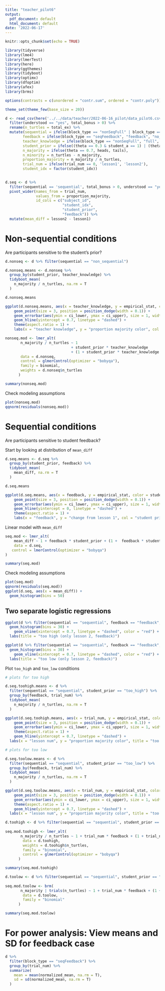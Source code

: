 ```yaml
---
title: "teacher_pilot6"
output:
  pdf_document: default
  html_document: default
date: '2022-06-17'
---
```


```r
knitr::opts_chunk$set(echo = TRUE)
```

```r
library(tidyverse)
library(lme4)
library(lmerTest)
library(here)
library(ggthemes)
library(tidyboot)
library(optimx)
library(dfoptim)
library(afex)
library(brms)

options(contrasts = c(unordered = "contr.sum", ordered = "contr.poly"))

theme_set(theme_few(base_size = 20))
```

```r
d <- read_csv(here('../../data/teacher/2022-06-16_pilot/data_pilot6.csv')) %>% 
  filter(understood == "yes", total_bonus > 0) %>% 
  rename(n_turtles = total_ex) %>% 
  mutate(sequential = ifelse(block_type == "nonSeqFull" | block_type == "nonSeqPartial", "non_sequential", "sequential"),
        feedback = ifelse(block_type == "seqFeedback", "feedback", "no_feedback"),
        teacher_knowledge = ifelse(block_type == "nonSeqFull", "full", "partial"),
        student_prior = ifelse((theta == 0.3 & student_a == 1) | (theta == 0.7 & student_a == 9), "too_high", "too_low"),
        n_majority = ifelse(theta == 0.7, heads, tails),
        n_minority = n_turtles - n_majority,
        proportion_majority = n_majority / n_turtles,
        trial_num = ifelse(trial_num == 0, 'lesson1', 'lesson2'), 
        student_idx = factor(student_idx)) 
  

d.seq <- d %>%
  filter(sequential == 'sequential', total_bonus > 0, understood == "yes") %>% 
  pivot_wider(names_from = trial_num,
              values_from = proportion_majority,
              id_cols = c("subject_id", 
                          "student_idx",
                          "student_prior", 
                          "feedback")) %>%
  mutate(mean_diff = lesson2 - lesson1) 
```

# Non-sequential conditions

Are participants sensitive to the student's prior? 

```r
d.nonseq <- d %>% filter(sequential == "non_sequential")

d.nonseq.means <- d.nonseq %>% 
  group_by(student_prior, teacher_knowledge) %>% 
  tidyboot_mean(
    n_majority / n_turtles, na.rm = T
  )

d.nonseq.means
```

```r
ggplot(d.nonseq.means, aes(x = teacher_knowledge, y = empirical_stat, color = student_prior)) + 
    geom_point(size = 3, position = position_dodge(width = 0.1)) + 
    geom_errorbar(aes(ymin = ci_lower, ymax = ci_upper), size = 1, width = 0, position = position_dodge(width = 0.1)) + 
    geom_hline(yintercept = 0.7, linetype = "dashed") +
    theme(aspect.ratio = 1) + 
    labs(x = "teacher knowledge", y = "proportion majority color", col = "student prior", title = "one-shot teaching")
```



```r
nonseq.mod <- lmer_alt(
       n_majority / n_turtles ~ 1 
                              + student_prior * teacher_knowledge 
                              + (1 + student_prior * teacher_knowledge | subject_id),
       data = d.nonseq,
       control = glmerControl(optimizer = "bobyqa"),
       family = binomial,
       weights = d.nonseq$n_turtles
      )

summary(nonseq.mod)
```

Check modeling assumptions

```r
plot(nonseq.mod)
qqnorm(residuals(nonseq.mod))
```


# Sequential conditions

Are participants sensitive to student feedback? 

Start by looking at distribution of `mean_diff`

```r
d.seq.means <- d.seq %>% 
  group_by(student_prior, feedback) %>% 
  tidyboot_mean(
    mean_diff, na.rm = T
  )

d.seq.means
```

```r
ggplot(d.seq.means, aes(x = feedback, y = empirical_stat, color = student_prior)) + 
    geom_point(size = 3, position = position_dodge(width = 0.1)) + 
    geom_errorbar(aes(ymin = ci_lower, ymax = ci_upper), size = 1, width = 0, position = position_dodge(width = 0.1)) + 
    geom_hline(yintercept = 0, linetype = "dashed") +
    theme(aspect.ratio = 1) + 
    labs(x = "feedback", y = "change from lesson 1", col = "student prior", title = "sequential conditions")
```


Linear model with `mean_diff`
```r
seq.mod <- lmer_alt(
    mean_diff ~ 1 + feedback * student_prior + (1 +  feedback * student_prior | subject_id), 
    data = d.seq, 
   control = lmerControl(optimizer = "bobyqa")
)

summary(seq.mod)
```

Check modeling assumptions
```r
plot(seq.mod)
qqnorm(residuals(seq.mod))
ggplot(d.seq, aes(x = mean_diff)) + 
  geom_histogram(bins = 50)
```

## Two separate logistic regressions


```r
ggplot(d %>% filter(sequential == "sequential", feedback == "feedback", student_prior == "too_high", trial_num == "lesson2"), aes(x = n_majority / n_turtles)) + 
  geom_histogram(bins = 30) + 
    geom_vline(xintercept = 0.7, linetype = "dashed", color = "red") +
  labs(title = "too high (only lesson 2, feedback)") 

ggplot(d %>% filter(sequential == "sequential", feedback == "feedback", student_prior == "too_low", total_bonus > 0, trial_num == "lesson2"), aes(x = n_majority / n_turtles)) + 
  geom_histogram(bins = 30) + 
    geom_vline(xintercept = 0.7, linetype = "dashed", color = "red") +
  labs(title = "too low (only lesson 2, feedback)")

```

Plot `too_high` and `too_low` conditions

```r
# plots for too high

d.seq.toohigh.means <- d %>% 
  filter(sequential == "sequential", student_prior == "too_high") %>% 
  group_by(feedback, trial_num) %>% 
  tidyboot_mean(
    n_majority / n_turtles, na.rm = T
  )

ggplot(d.seq.toohigh.means, aes(x = trial_num, y = empirical_stat, color = feedback)) + 
    geom_point(size = 3, position = position_dodge(width = 0.1)) +
    geom_errorbar(aes(ymin = ci_lower, ymax = ci_upper), size = 1, width = 0, position = position_dodge(width = 0.1)) + 
    theme(aspect.ratio = 1) + 
    geom_hline(yintercept = 0.7, linetype = "dashed") +
  labs(x = "lesson num", y = "proportion majority color", title = "too high")

# plots for too low

d.seq.toolow.means <- d %>% 
  filter(sequential == "sequential", student_prior == "too_low") %>% 
  group_by(feedback, trial_num) %>% 
  tidyboot_mean(
    n_majority / n_turtles, na.rm = T
  )

ggplot(d.seq.toolow.means, aes(x = trial_num, y = empirical_stat, color = feedback)) + 
    geom_point(size = 3, position = position_dodge(width = 0.1)) +
    geom_errorbar(aes(ymin = ci_lower, ymax = ci_upper), size = 1, width = 0, position = position_dodge(width = 0.1)) + 
    theme(aspect.ratio = 1) + 
    geom_hline(yintercept = 0.7, linetype = "dashed") +
  labs(x = "lesson num", y = "proportion majority color", title = "too low")
```

```r

d.toohigh <- d %>% filter(sequential == "sequential", student_prior == "too_high")
  
seq.mod.toohigh <- lmer_alt(
       n_majority / n_turtles ~ 1 + trial_num * feedback + (1 + trial_num + feedback | subject_id), 
        data = d.toohigh, 
        weights = d.toohigh$n_turtles,
        family = "binomial",
        control = glmerControl(optimizer = "bobyqa")
      )

summary(seq.mod.toohigh)
```      


```r

d.toolow <- d %>% filter(sequential == "sequential", student_prior == "too_low")
  
seq.mod.toolow <- brm(
       n_majority | trials(n_turtles) ~ 1 + trial_num * feedback + (1 + trial_num * feedback | subject_id),
        data = d.toolow, 
        family = "binomial"
      )

summary(seq.mod.toolow)
```

# For power analysis: View means and SD for feedback case

```r
d %>%
  filter(block_type == "seqFeedback") %>%
  group_by(trial_num) %>%
  summarize(
    mean = mean(normalized_mean, na.rm = T),
    sd = sd(normalized_mean, na.rm = T)
  )
```
